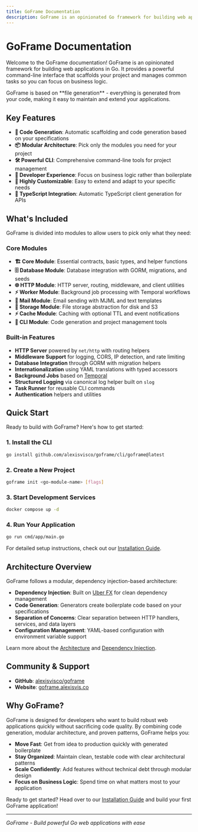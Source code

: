 ```yaml
---
title: GoFrame Documentation
description: GoFrame is an opinionated Go framework for building web applications through code generation and modular architecture.
---
```



# GoFrame Documentation

Welcome to the GoFrame documentation! GoFrame is an opinionated framework for building web applications in Go. It provides a powerful command-line interface that scaffolds your project and manages common tasks so you can focus on business logic.

<Callout type="info">
  GoFrame is based on **file generation** - everything is generated from your code, making it easy to maintain and extend your applications.
</Callout>

## Key Features

- **🚀 Code Generation**: Automatic scaffolding and code generation based on your specifications
- **📦 Modular Architecture**: Pick only the modules you need for your project
- **🛠️ Powerful CLI**: Comprehensive command-line tools for project management
- **🎯 Developer Experience**: Focus on business logic rather than boilerplate
- **🔧 Highly Customizable**: Easy to extend and adapt to your specific needs
- **📝 TypeScript Integration**: Automatic TypeScript client generation for APIs

## What's Included

GoFrame is divided into modules to allow users to pick only what they need:

### Core Modules

- **🏗️ Core Module**: Essential contracts, basic types, and helper functions
- **🗄️ Database Module**: Database integration with GORM, migrations, and seeds
- **🌐 HTTP Module**: HTTP server, routing, middleware, and client utilities
- **⚡ Worker Module**: Background job processing with Temporal workflows
- **📧 Mail Module**: Email sending with MJML and text templates
- **📁 Storage Module**: File storage abstraction for disk and S3
- **⚡ Cache Module**: Caching with optional TTL and event notifications
- **🔧 CLI Module**: Code generation and project management tools

### Built-in Features

- **HTTP Server** powered by `net/http` with routing helpers
- **Middleware Support** for logging, CORS, IP detection, and rate limiting
- **Database Integration** through GORM with migration helpers
- **Internationalization** using YAML translations with typed accessors
- **Background Jobs** based on [Temporal](https://temporal.io)
- **Structured Logging** via canonical log helper built on `slog`
- **Task Runner** for reusable CLI commands
- **Authentication** helpers and utilities

## Quick Start

Ready to build with GoFrame? Here's how to get started:

### 1. Install the CLI

```bash
go install github.com/alexisvisco/goframe/cli/goframe@latest
```

### 2. Create a New Project

```bash
goframe init <go-module-name> [flags]
```

### 3. Start Development Services

```bash
docker compose up -d
```

### 4. Run Your Application

```bash
go run cmd/app/main.go
```

For detailed setup instructions, check out our [Installation Guide](/getting-started/installation).

## Architecture Overview

GoFrame follows a modular, dependency injection-based architecture:

- **Dependency Injection**: Built on [Uber FX](https://uber-go.github.io/fx/) for clean dependency management
- **Code Generation**: Generators create boilerplate code based on your specifications
- **Separation of Concerns**: Clear separation between HTTP handlers, services, and data layers
- **Configuration Management**: YAML-based configuration with environment variable support

Learn more about the [Architecture](/getting-started/architecture) and [Dependency Injection](/getting-started/di).

## Community & Support

- **GitHub**: [alexisvisco/goframe](https://github.com/alexisvisco/goframe)
- **Website**: [goframe.alexisvis.co](https://goframe.alexisvis.co)

## Why GoFrame?

GoFrame is designed for developers who want to build robust web applications quickly without sacrificing code quality. By combining code generation, modular architecture, and proven patterns, GoFrame helps you:

- **Move Fast**: Get from idea to production quickly with generated boilerplate
- **Stay Organized**: Maintain clean, testable code with clear architectural patterns
- **Scale Confidently**: Add features without technical debt through modular design
- **Focus on Business Logic**: Spend time on what matters most to your application

Ready to get started? Head over to our [Installation Guide](/getting-started/installation) and build your first GoFrame application!

---

*GoFrame - Build powerful Go web applications with ease*

